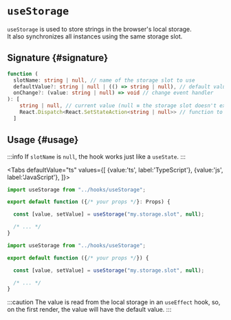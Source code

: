 # `useStorage`


`useStorage` is used to store strings in the browser's local storage.  
It also synchronizes all instances using the same storage slot.

## Signature {#signature}

```ts
function (
  slotName: string | null, // name of the storage slot to use
  defaultValue?: string | null | (() => string | null), // default value of the storage slot
  onChange?: (value: string | null) => void // change event handler
): [
    string | null, // current value (null ≡ the storage slot doesn't exist)
    React.Dispatch<React.SetStateAction<string | null>> // function to set the value
  ]
```

## Usage {#usage}

:::info
If `slotName` is `null`, the hook works just like a `useState`.
:::

<Tabs defaultValue="ts"
  values={[
    {value:'ts', label:'TypeScript'},
    {value:'js', label:'JavaScript'},
  ]}>
<TabItem value="ts">

```ts
import useStorage from "../hooks/useStorage";

export default function ({/* your props */}: Props) {

  const [value, setValue] = useStorage("my.storage.slot", null);

  /* ... */
}
```

</TabItem>
<TabItem value="js">

```js
import useStorage from "../hooks/useStorage";

export default function ({/* your props */}) {

  const [value, setValue] = useStorage("my.storage.slot", null);

  /* ... */
}
```

</TabItem>
</Tabs>

:::caution
The value is read from the local storage in an `useEffect` hook, so, on the first render, the value will have the default value.
:::
